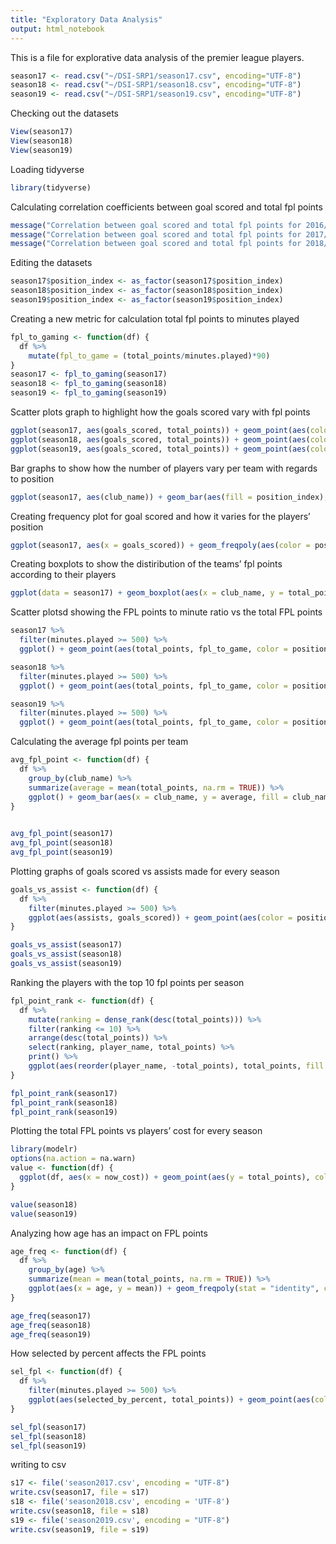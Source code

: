```yaml
---
title: "Exploratory Data Analysis"
output: html_notebook
---
```


This is a file for explorative data analysis of the premier league players.

```r
season17 <- read.csv("~/DSI-SRP1/season17.csv", encoding="UTF-8")
season18 <- read.csv("~/DSI-SRP1/season18.csv", encoding="UTF-8")
season19 <- read.csv("~/DSI-SRP1/season19.csv", encoding="UTF-8")
```

Checking out the datasets
```r
View(season17)
View(season18)
View(season19)
```

Loading tidyverse
```r
library(tidyverse)
```

Calculating correlation coefficients between goal scored and total fpl points
```r
message("Correlation between goal scored and total fpl points for 2016/17: ", with(season17, cor(goals_scored,total_points)))
message("Correlation between goal scored and total fpl points for 2017/18: ", with(season18, cor(goals_scored,total_points)))
message("Correlation between goal scored and total fpl points for 2018/19: ", with(season19, cor(goals_scored,total_points)))
```
Editing the datasets
```r
season17$position_index <- as_factor(season17$position_index)
season18$position_index <- as_factor(season18$position_index)
season19$position_index <- as_factor(season19$position_index)
```

Creating a new metric for calculation total fpl points to minutes played
```r
fpl_to_gaming <- function(df) {
  df %>% 
    mutate(fpl_to_game = (total_points/minutes.played)*90)
}
season17 <- fpl_to_gaming(season17)
season18 <- fpl_to_gaming(season18)
season19 <- fpl_to_gaming(season19)
```

Scatter plots graph to highlight how the goals scored vary with fpl points
```r
ggplot(season17, aes(goals_scored, total_points)) + geom_point(aes(color = position_index)) + labs(title = "Total FPL points vs Goal Scored in 2016/17")
ggplot(season18, aes(goals_scored, total_points)) + geom_point(aes(color = position_index)) + labs(title = "Total FPL points vs Goal Scored in 2017/18")
ggplot(season19, aes(goals_scored, total_points)) + geom_point(aes(color = position_index)) + labs(title = "Total FPL points vs Goal Scored in 2018/19")
```

Bar graphs to show how the number of players vary per team with regards to position
```r
ggplot(season17, aes(club_name)) + geom_bar(aes(fill = position_index),position = "fill") + theme(axis.text.x = element_text(angle = 90, hjust = 1))

```
Creating frequency plot for goal scored and how it varies for the players' position

```r
ggplot(season17, aes(x = goals_scored)) + geom_freqpoly(aes(color = position_index), binwidth = 2)
```
Creating boxplots to show the distiribution of the teams' fpl points according to their players
```r
ggplot(data = season17) + geom_boxplot(aes(x = club_name, y = total_points), na.rm = TRUE) + theme(axis.text.x = element_text(angle = 90, hjust = 1))
```

Scatter plotsd showing the FPL points to minute ratio vs the total FPL points

```r
season17 %>% 
  filter(minutes.played >= 500) %>% 
  ggplot() + geom_point(aes(total_points, fpl_to_game, color = position_index), na.rm = TRUE) + labs(x = "Total FPL points", y = "FPL points-to-minute ratio", title = "FPL points to minutes played ratio vs Total FPL points for players\nwho have played more than 500 minutes")
``` 

```r
season18 %>% 
  filter(minutes.played >= 500) %>% 
  ggplot() + geom_point(aes(total_points, fpl_to_game, color = position_index), na.rm = TRUE) + labs(x = "Total FPL points", y = "FPL points-to-minute ratio", title = "FPL points to minutes played ratio vs Total FPL points for players\nwho have played more than 500 minutes")
```

```r
season19 %>% 
  filter(minutes.played >= 500) %>% 
  ggplot() + geom_point(aes(total_points, fpl_to_game, color = position_index), na.rm = TRUE) + labs(x = "Total FPL points", y = "FPL points-to-minute ratio", title = "FPL points to minutes played ratio vs Total FPL points for players\nwho have played more than 500 minutes")
```

Calculating the average fpl points per team

```r
avg_fpl_point <- function(df) {
  df %>% 
    group_by(club_name) %>%
    summarize(average = mean(total_points, na.rm = TRUE)) %>%
    ggplot() + geom_bar(aes(x = club_name, y = average, fill = club_name), stat = "identity") + theme(axis.text.x = element_text(angle = 90, hjust = 1)) + labs(x = "Club Name", y = "Average FPL points", title = sprintf("The average FPL points achieved by each team in the season %s", unique(df$season)))
}
                                                                  
```

```r
avg_fpl_point(season17)
avg_fpl_point(season18)
avg_fpl_point(season19)
```

Plotting graphs of goals scored vs assists made for every season

```r
goals_vs_assist <- function(df) {
  df %>%
    filter(minutes.played >= 500) %>%
    ggplot(aes(assists, goals_scored)) + geom_point(aes(color = position_index), position = "jitter") + labs(title = sprintf("Goals scored vs Assists during the %s season", unique(df$season)), color = "position index")
}
```

```r
goals_vs_assist(season17)
goals_vs_assist(season18)
goals_vs_assist(season19)
```

Ranking the players with the top 10 fpl points per season

```r
fpl_point_rank <- function(df) {
  df %>% 
    mutate(ranking = dense_rank(desc(total_points))) %>%
    filter(ranking <= 10) %>%
    arrange(desc(total_points)) %>% 
    select(ranking, player_name, total_points) %>% 
    print() %>% 
    ggplot(aes(reorder(player_name, -total_points), total_points, fill = player_name)) + geom_bar(stat = "identity", color = "purple") + theme(axis.text.x = element_text(angle = 90, hjust = 1)) + labs(title = sprintf("The top 10 players with the highest FPL points in %s", unique(df$season)), x = "Player", y = "FPL points")
}
```

```r
fpl_point_rank(season17)
fpl_point_rank(season18)
fpl_point_rank(season19)
```

Plotting the total FPL points vs players' cost for every season

```r
library(modelr)
options(na.action = na.warn)
value <- function(df) {
  ggplot(df, aes(x = now_cost)) + geom_point(aes(y = total_points), color = "blue") + facet_wrap(~position_index)
}
```


```r
value(season18)
value(season19)
```

Analyzing how age has an impact on FPL points
```r
age_freq <- function(df) {
  df %>% 
    group_by(age) %>% 
    summarize(mean = mean(total_points, na.rm = TRUE)) %>%
    ggplot(aes(x = age, y = mean)) + geom_freqpoly(stat = "identity", color = "purple") + labs(title = sprintf("A frequency polygon graph of the ages of Premier League players with respect\nto their mean FPL points during the season %s", unique(df$season)), x = "Age", y = "Average FPL points")
}
```

```r
age_freq(season17)
age_freq(season18)
age_freq(season19)
```

How selected by percent affects the FPL points
```r
sel_fpl <- function(df) {
  df %>% 
    filter(minutes.played >= 500) %>% 
    ggplot(aes(selected_by_percent, total_points)) + geom_point(aes(color = position_index), position = "jitter") + labs(title = sprintf("A graph of FPL points vs selected by percent in the season %s", unique(df$season)), x = " selected by percent", y = "FPL points")
}
```


```r
sel_fpl(season17)
sel_fpl(season18)
sel_fpl(season19)
```

writing to csv
```r
s17 <- file('season2017.csv', encoding = "UTF-8")
write.csv(season17, file = s17)
s18 <- file('season2018.csv', encoding = 'UTF-8')
write.csv(season18, file = s18)
s19 <- file('season2019.csv', encoding = "UTF-8")
write.csv(season19, file = s19)
```


